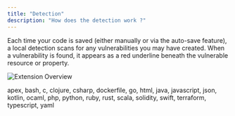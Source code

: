 ```yaml
---
title: "Detection"
description: "How does the detection work ?"
---
```


Each time your code is saved (either manually or via the auto-save feature), a local detection scans for any vulnerabilities you may have created. When a vulnerability is found, it appears as a red underline beneath the vulnerable resource or property. 

![Extension Overview](/content/devs/images/extension-overview.png)


<Accordion title="Covered languages" icon="languages">
  apex, bash, c, clojure, csharp, dockerfile, go, html, java, javascript, json, kotlin, ocaml, php, python, ruby, rust, scala, solidity, swift, terraform, typescript, yaml
</Accordion>